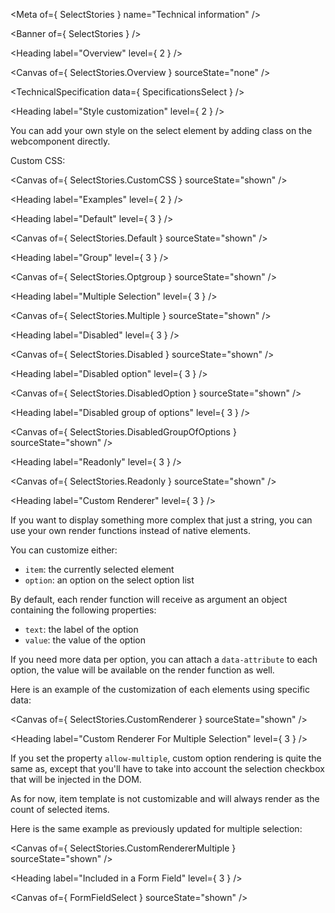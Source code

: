 
<Meta of={ SelectStories } name="Technical information" />

<Banner of={ SelectStories } />

<Heading label="Overview" level={ 2 } />

<Canvas of={ SelectStories.Overview } sourceState="none" />

<TechnicalSpecification data={ SpecificationsSelect } />

<Heading label="Style customization" level={ 2 } />

You can add your own style on the select element by adding class on the webcomponent directly.

Custom CSS:

<Canvas of={ SelectStories.CustomCSS } sourceState="shown" />

<Heading label="Examples" level={ 2 } />

<Heading label="Default" level={ 3 } />

<Canvas of={ SelectStories.Default } sourceState="shown" />

<Heading label="Group" level={ 3 } />

<Canvas of={ SelectStories.Optgroup } sourceState="shown" />

<Heading label="Multiple Selection" level={ 3 } />

<Canvas of={ SelectStories.Multiple } sourceState="shown" />

<Heading label="Disabled" level={ 3 } />

<Canvas of={ SelectStories.Disabled } sourceState="shown" />

<Heading label="Disabled option" level={ 3 } />

<Canvas of={ SelectStories.DisabledOption } sourceState="shown" />

<Heading label="Disabled group of options" level={ 3 } />

<Canvas of={ SelectStories.DisabledGroupOfOptions } sourceState="shown" />

<Heading label="Readonly" level={ 3 } />

<Canvas of={ SelectStories.Readonly } sourceState="shown" />

<Heading label="Custom Renderer" level={ 3 } />

If you want to display something more complex that just a string, you can use your own render functions instead of native elements.

You can customize either:
- `item`: the currently selected element
- `option`: an option on the select option list

By default, each render function will receive as argument an object containing the following properties:
- `text`: the label of the option
- `value`: the value of the option

If you need more data per option, you can attach a `data-attribute` to each option, the value will be available
on the render function as well.

Here is an example of the customization of each elements using specific data:

<Canvas of={ SelectStories.CustomRenderer } sourceState="shown" />

<Heading label="Custom Renderer For Multiple Selection" level={ 3 } />

If you set the property `allow-multiple`, custom option rendering is quite the same as, except that you'll
have to take into account the selection checkbox that will be injected in the DOM.

As for now, item template is not customizable and will always render as the count of selected items.

Here is the same example as previously updated for multiple selection:

<Canvas of={ SelectStories.CustomRendererMultiple } sourceState="shown" />

<Heading label="Included in a Form Field" level={ 3 } />

<Canvas of={ FormFieldSelect } sourceState="shown" />
